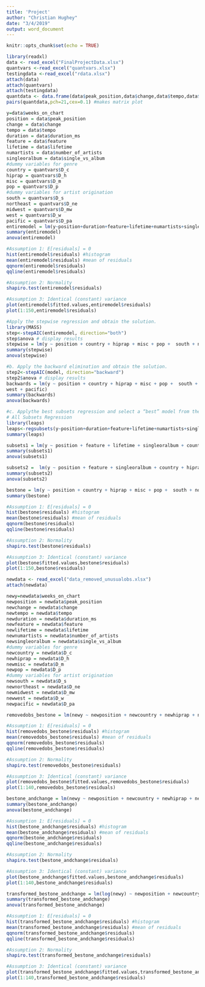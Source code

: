 ```yaml
---
title: 'Project'
author: "Christian Hughey"
date: "3/4/2019"
output: word_document
---
```


```r
knitr::opts_chunk$set(echo = TRUE)
```

```r
library(readxl)
data <- read_excel("FinalProjectData.xlsx")
quantvars <-read_excel("quantvars.xlsx")
testingdata <-read_excel("rdata.xlsx")
attach(data)
attach(quantvars)
attach(testingdata)
quantdata <- data.frame(data$peak_position,data$change,data$tempo,data$duration_ms,data$feature,data$lifetime,data$number_of_artists,data$single_vs_album) #gets quant variables
pairs(quantdata,pch=21,cex=0.1) #makes matrix plot
```

```r
y=data$weeks_on_chart
position = data$peak_position
change = data$change
tempo = data$tempo
duration = data$duration_ms
feature = data$feature
lifetime = data$lifetime
numartists = data$number_of_artists
singleoralbum = data$single_vs_album
#dummy variables for genre
country = quantvars$D_c
hiprap = quantvars$D_h
misc = quantvars$D_m
pop = quantvars$D_p
#dummy variables for artist origination
south = quantvars$D_s
northeast = quantvars$D_ne
midwest = quantvars$D_mw
west = quantvars$D_w
pacific = quantvars$D_pa
entiremodel = lm(y~position+duration+feature+lifetime+numartists+singleoralbum+country+hiprap+misc+pop+south+northeast+midwest+west+pacific)
summary(entiremodel)
anova(entiremodel)

#Assumption 1: E[residuals] = 0 
hist(entiremodel$residuals) #histogram 
mean(entiremodel$residuals) #mean of residuals 
qqnorm(entiremodel$residuals)
qqline(entiremodel$residuals)

#Assumption 2: Normality 
shapiro.test(entiremodel$residuals)

#Assumption 3: Identical (constant) variance 
plot(entiremodel$fitted.values,entiremodel$residuals)
plot(1:150,entiremodel$residuals)

```

```r
#Apply the stepwise regression and obtain the solution. 
library(MASS)
step<-stepAIC(entiremodel, direction="both")
step$anova # display results
stepwise = lm(y ~ position + country + hiprap + misc + pop +  south + northeast + midwest + west + pacific)
summary(stepwise)
anova(stepwise)
```

```r
#b. Apply the backward elimination and obtain the solution.
step2<-stepAIC(model, direction="backward")
step2$anova # display results
backwards = lm(y ~ position + country + hiprap + misc + pop +  south + northeast + midwest + 
west + pacific)
summary(backwards)
anova(backwards)
```

```r
#c. Applythe best subsets regression and select a “best” model from the listof variables of this model.
# All Subsets Regression
library(leaps)
leaps<-regsubsets(y~position+duration+feature+lifetime+numartists+singleoralbum+country+hiprap+misc+pop+south+northeast+midwest+west+pacific, nbest=2,data = testingdata,nvmax=10)# view results 
summary(leaps)

subsets1 = lm(y ~ position + feature + lifetime + singleoralbum + country + hiprap + misc + pop + south + northeast + midwest + west + pacific)
summary(subsets1)
anova(subsets1)

subsets2 =  lm(y ~ position + feature + singleoralbum + country + hiprap + misc + pop + south + northeast + midwest + west + pacific)
summary(subsets2)
anova(subsets2)
```

```r
bestone = lm(y ~ position + country + hiprap + misc + pop +  south + northeast + midwest + west + pacific)
summary(bestone)

#Assumption 1: E[residuals] = 0 
hist(bestone$residuals) #histogram 
mean(bestone$residuals) #mean of residuals 
qqnorm(bestone$residuals)
qqline(bestone$residuals)

#Assumption 2: Normality 
shapiro.test(bestone$residuals)

#Assumption 3: Identical (constant) variance 
plot(bestone$fitted.values,bestone$residuals)
plot(1:150,bestone$residuals)
```

```r
newdata <- read_excel("data_removed_unusualobs.xlsx")
attach(newdata)

newy=newdata$weeks_on_chart
newposition = newdata$peak_position
newchange = newdata$change
newtempo = newdata$tempo
newduration = newdata$duration_ms
newfeature = newdata$feature
newlifetime = newdata$lifetime
newnumartists = newdata$number_of_artists
newsingleoralbum = newdata$single_vs_album
#dummy variables for genre
newcountry = newdata$D_c
newhiprap = newdata$D_h
newmisc = newdata$D_m
newpop = newdata$D_p
#dummy variables for artist origination
newsouth = newdata$D_s
newnortheast = newdata$D_ne
newmidwest = newdata$D_mw
newwest = newdata$D_w
newpacific = newdata$D_pa

removedobs_bestone = lm(newy ~ newposition + newcountry + newhiprap + newmisc + newpop +  newsouth + newnortheast + newmidwest + newwest + newpacific)

#Assumption 1: E[residuals] = 0 
hist(removedobs_bestone$residuals) #histogram 
mean(removedobs_bestone$residuals) #mean of residuals 
qqnorm(removedobs_bestone$residuals)
qqline(removedobs_bestone$residuals)

#Assumption 2: Normality 
shapiro.test(removedobs_bestone$residuals)

#Assumption 3: Identical (constant) variance 
plot(removedobs_bestone$fitted.values,removedobs_bestone$residuals)
plot(1:140,removedobs_bestone$residuals)
```

```r
bestone_andchange = lm(newy ~ newposition + newcountry + newhiprap + newmisc + newpop +  newsouth + newnortheast + newmidwest + newwest + newpacific +newchange)
summary(bestone_andchange)
anova(bestone_andchange)

#Assumption 1: E[residuals] = 0 
hist(bestone_andchange$residuals) #histogram 
mean(bestone_andchange$residuals) #mean of residuals 
qqnorm(bestone_andchange$residuals)
qqline(bestone_andchange$residuals)

#Assumption 2: Normality 
shapiro.test(bestone_andchange$residuals)

#Assumption 3: Identical (constant) variance 
plot(bestone_andchange$fitted.values,bestone_andchange$residuals)
plot(1:140,bestone_andchange$residuals)
```

```r
transformed_bestone_andchange = lm(log(newy) ~ newposition + newcountry + newhiprap + newmisc + newpop +  newsouth + newnortheast + newmidwest + newwest + newpacific +newchange)
summary(transformed_bestone_andchange)
anova(transformed_bestone_andchange)

#Assumption 1: E[residuals] = 0 
hist(transformed_bestone_andchange$residuals) #histogram 
mean(transformed_bestone_andchange$residuals) #mean of residuals 
qqnorm(transformed_bestone_andchange$residuals)
qqline(transformed_bestone_andchange$residuals)

#Assumption 2: Normality 
shapiro.test(transformed_bestone_andchange$residuals)

#Assumption 3: Identical (constant) variance 
plot(transformed_bestone_andchange$fitted.values,transformed_bestone_andchange$residuals)
plot(1:140,transformed_bestone_andchange$residuals)
```


